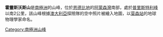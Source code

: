 {{multiple issues|
{{expand|time=2016-12-07T05:00:10+00:00}}
{{unreferenced|time=2016-12-07T05:00:10+00:00}}
{{update|time=2016-12-07T05:00:10+00:00}}
}}
{{coord|67|15|S|50|21|E|source:GNIS|display=title}}

'''霍靈斯沃斯山'''是[[南極洲|南極洲]]的山峰，位於[[恩德比地|恩德比地]]的[[阿蒙森灣_(南極洲)|阿蒙森灣]]南部，處於[[普里斯特利峰|普里斯特利峰]]以南2公里，該山峰根據[[澳大利亞|澳大利亞]]探險隊的空中照片被繪入地圖，以[[莫森站|莫森站]]的地球物理學家命名。

{{Antarctica-geo-stub}}
[[Category:南極洲山峰|Category:南極洲山峰]]